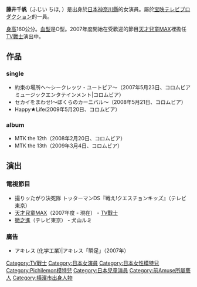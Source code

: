 '''藤井千帆'''（ふじい ちほ, {{bd|1995年|11月8日|||Fujii Chiho}}）是出身於[[日本|日本]][[神奈川縣|神奈川縣]]的女演員。屬於[[宝映テレビプロダクション|宝映テレビプロダクション]]的一員。

[[身高|身高]]160公分。[[血型|血型]]是O型。2007年度開始在受歡迎的節目[[天才兒童MAX|天才兒童MAX]]裡擔任[[TV戰士|TV戰士]]演出中。

==作品==
===single===
* 約束の場所へ〜シークレッツ・ユートピア〜（2007年5月23日、コロムビアミュージックエンタテインメント|コロムビア）
* セカイをまわせ!〜ぼくらのカーニバル〜（2008年5月21日、コロムビア）
* Happy★Life(2009年5月20日、コロムビア）

===album===
* MTK the 12th（2008年2月20日、コロムビア）
* MTK the 13th（2009年3月4日、コロムビア）

==演出==
===電視節目===
*撮りッたがり決死隊 トッターマンDS『戦え!クエスチョンキッズ』（テレビ東京）
* [[天才兒童MAX|天才兒童MAX]]（2007年度 - 現在） - [[TV戰士|TV戰士]]
* [[徹之進|徹之進]]（テレビ東京） - 犬山ルミ

===廣告===
*アキレス (化学工業)|アキレス「瞬足」（2007年）

{{DEFAULTSORT:Fujii Chiho}}
[[Category:TV戰士|Category:TV戰士]]
[[Category:日本女演員|Category:日本女演員]]
[[Category:日本女性模特兒|Category:日本女性模特兒]]
[[Category:Pichilemon模特兒|Category:Pichilemon模特兒]]
[[Category:日本兒童演員|Category:日本兒童演員]]
[[Category:前Amuse所屬藝人|Category:前Amuse所屬藝人]]
[[Category:橫濱市出身人物|Category:橫濱市出身人物]]